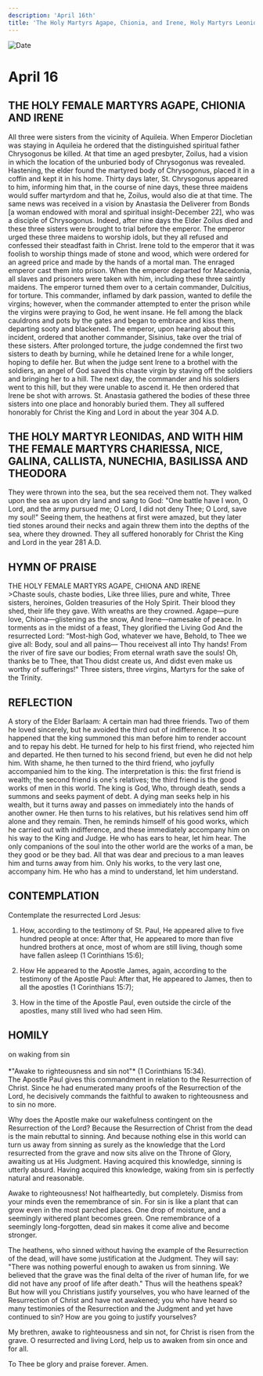 ```yaml
---
description: 'April 16th'
title: 'The Holy Martyrs Agape, Chionia, and Irene, Holy Martyrs Leonidas, Chariessa, Nice, Galina, Callista, Nunechia, Basilissa, and Theodora'
---
```


<CustomPaginator />
<RunningHead />

<Image src="/title-imprint.png" height={68} width={50} alt="Date" className="title-imprint"/>

# <div id="date">April <Image className="four-dot" src="/four-dot.png" height={15} width={15} alt="" />16</div>

## THE HOLY FEMALE MARTYRS AGAPE, CHIONIA AND IRENE

All three were sisters from the vicinity of Aquileia. When Emperor Diocletian was staying in Aquileia he ordered that the distinguished spiritual father Chrysogonus be killed. At that time an aged presbyter, Zoilus, had a vision in which the location of the unburied body of Chrysogonus was revealed. Hastening, the elder found the martyred body of Chrysogonus, placed it in a coffin and kept it in his home. Thirty days later, St. Chrysogonus appeared to him, informing him that, in the course of nine days, these three maidens would suffer martyrdom and that he, Zoilus, would also die at that time. The same news was received in a vision by Anastasia the Deliverer from Bonds [a woman endowed with moral and spiritual insight-December 22], who was a disciple of Chrysogonus. Indeed, after nine days the Elder Zoilus died and these three sisters were brought to trial before the emperor. The emperor urged these three maidens to worship idols, but they all refused and confessed their steadfast faith in Christ. Irene told to the emperor that it was foolish to worship things made of stone and wood, which were ordered for an agreed price and made by the hands of a mortal man. The enraged emperor cast them into prison. When the emperor departed for Macedonia, all slaves and prisoners were taken with him, including these three saintly maidens. The emperor turned them over to a certain commander, Dulcitius, for torture. This commander, inflamed by dark passion, wanted to defile the virgins; however, when the commander attempted to enter the prison while the virgins were praying to God, he went insane. He fell among the black cauldrons and pots by the gates and began to embrace and kiss them, departing sooty and blackened. The emperor, upon hearing about this incident, ordered that another commander, Sisinius, take over the trial of these sisters. After prolonged torture, the judge condemned the first two sisters to death by burning, while he detained Irene for a while longer, hoping to defile her. But when the judge sent Irene to a brothel with the soldiers, an angel of God saved this chaste virgin by staving off the soldiers and bringing her to a hill. The next day, the commander and his soldiers went to this hill, but they were unable to ascend it. He then ordered that Irene be shot with arrows. St. Anastasia gathered the bodies of these three sisters into one place and honorably buried them. They all suffered honorably for Christ the King and Lord in about the year 304 A.D.

## THE HOLY MARTYR LEONIDAS, AND WITH HIM THE FEMALE MARTYRS CHARIESSA, NICE, GALINA, CALLISTA, NUNECHIA, BASILISSA AND THEODORA

They were thrown into the sea, but the sea received them not. They walked upon the sea as upon dry land and sang to God: "One battle have I won, O Lord, and the army pursued me; O Lord, I did not deny Thee; O Lord, save my soul!" Seeing them, the heathens at first were amazed, but they later tied stones around their necks and again threw them into the depths of the sea, where they drowned. They all suffered honorably for Christ the King and Lord in the year 281 A.D.


## HYMN OF PRAISE
<div style={{textAlign:'center', color:'crimson', fontWeight:'bold'}}>
THE HOLY FEMALE MARTYRS AGAPE, CHIONA AND IRENE
</div>
>Chaste souls, chaste bodies,  
Like three lilies, pure and white,  
Three sisters, heroines,  
Golden treasuries of the Holy Spirit.  
Their blood they shed, their life they gave.  
With wreaths are they crowned.  
Agape—pure love,  
Chiona—glistening as the snow,  
And Irene—namesake of peace.  
In torments as in the midst of a feast,  
They glorified the Living God  
And the resurrected Lord:  
“Most-high God, whatever we have,  
Behold, to Thee we give all:  
Body, soul and all pains—  
Thou receivest all into Thy hands!  
From the river of fire save our bodies;  
From eternal wrath save the souls!  
Oh, thanks be to Thee, that Thou didst create us,  
And didst even make us worthy of sufferings!"  
Three sisters, three virgins,  
Martyrs for the sake of the Trinity.  


## REFLECTION

A story of the Elder Barlaam: A certain man had three friends. Two of them he loved sincerely, but he avoided the third out of indifference. It so happened that the king summoned this man before him to render account and to repay his debt. He turned for help to his first friend, who rejected him and departed. He then turned to his second friend, but even he did not help him. With shame, he then turned to the third friend, who joyfully accompanied him to the king. The interpretation is this: the first friend is wealth; the second friend is one's relatives; the third friend is the good works of men in this world. The king is God, Who, through death, sends a summons and seeks payment of debt. A dying man seeks help in his wealth, but it turns away and passes on immediately into the hands of another owner. He then turns to his relatives, but his relatives send him off alone and they remain. Then, he reminds himself of his good works, which he carried out with indifference, and these immediately accompany him on his way to the King and Judge. He who has ears to hear, let him hear. The only companions of the soul into the other world are the works of a man, be they good or be they bad. All that was dear and precious to a man leaves him and turns away from him. Only his works, to the very last one, accompany him. He who has a mind to understand, let him understand.


## CONTEMPLATION

Contemplate the resurrected Lord Jesus:

1. How, according to the testimony of St. Paul, He appeared alive to five hundred people at once: After that, He appeared to more than five hundred brothers at once, most of whom are still living, though some have fallen asleep (1 Corinthians 15:6);

2. How He appeared to the Apostle James, again, according to the testimony of the Apostle Paul: After that, He appeared to James, then to all the apostles (1 Corinthians 15:7);

3. How in the time of the Apostle Paul, even outside the circle of the apostles, many still lived who had seen Him.


## HOMILY
<div style={{textAlign:'center', color:'crimson', fontWeight:'bold'}}>
on waking from sin
</div><br />
<div style={{textAlign:'right'}}>
*"Awake to righteousness and sin not"* (1 Corinthians 15:34).
</div>
The Apostle Paul gives this commandment in relation to the Resurrection of Christ. Since he had enumerated many proofs of the Resurrection of the Lord, he decisively commands the faithful to awaken to righteousness and to sin no more.

Why does the Apostle make our wakefulness contingent on the Resurrection of the Lord? Because the Resurrection of Christ from the dead is the main rebuttal to sinning. And because nothing else in this world can turn us away from sinning as surely as the knowledge that the Lord resurrected from the grave and now sits alive on the Throne of Glory, awaiting us at His Judgment. Having acquired this knowledge, sinning is utterly absurd. Having acquired this knowledge, waking from sin is perfectly natural and reasonable.

Awake to righteousness! Not halfheartedly, but completely. Dismiss from your minds even the remembrance of sin. For sin is like a plant that can grow even in the most parched places. One drop of moisture, and a seemingly withered plant becomes green. One remembrance of a seemingly long-forgotten, dead sin makes it come alive and become stronger.

The heathens, who sinned without having the example of the Resurrection of the dead, will have some justification at the Judgment. They will say: "There was nothing powerful enough to awaken us from sinning. We believed that the grave was the final delta of the river of human life, for we did not have any proof of life after death." Thus will the heathens speak? But how will you Christians justify yourselves, you who have learned of the Resurrection of Christ and have not awakened; you who have heard so many testimonies of the Resurrection and the Judgment and yet have continued to sin? How are you going to justify yourselves?

My brethren, awake to righteousness and sin not, for Christ is risen from the grave. O resurrected and living Lord, help us to awaken from sin once and for all.

To Thee be glory and praise forever. Amen.